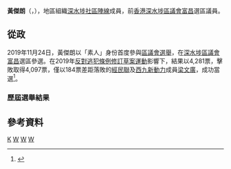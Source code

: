 {{Infobox Officeholder
| name             = 黃傑朗
| native_name      = Ken Wong Kit-long
| native_name_lang = en
| honorific-suffix = 
| image            =
| width = 
| office           = [[深水埗區議會|深水埗區議會]]議員
| term_start       = 2020年1月1日
| term_end         = 2021年7月7日
| predecessor      = [[梁文廣|梁文廣]]
| successor        = (懸空)
| constituency     = [[富昌_(選區)|富昌]]
| sex              = 男
| party            = 
| nationality      = {{CHN-HKG}}<br/>{{THA}}
| date of birth    =  {{birth date and age|1997|6|3}}
| place of birth   = {{HKG-1959}}
| profession       = 
| website = {{Facebook|cswwfront}}
| educate =
| residence = 
}}

'''黃傑朗'''（{{lang-en|Ken Wong Kit-long}}，{{bd|1997年|6月3日}}），地區組織[[深水埗社區陣線|深水埗社區陣線]]成員，前[[香港|香港]][[深水埗區議會|深水埗區議會]][[富昌_(選區)|富昌]]選區議員。

==從政==
2019年11月24日，黃傑朗以「素人」身份首度參與[[2019年香港區議會選舉|區議會選舉]]，在[[深水埗區議會|深水埗區議會]][[富昌_(選區)|富昌]]選區參選。在2019年[[反對逃犯條例修訂草案運動|反對逃犯條例修訂草案運動]]影響下，結果以4,281票，擊敗取得4,097票，僅以184票差距落敗的[[經民聯|經民聯]]及[[西九新動力|西九新動力]]成員[[梁文廣|梁文廣]]，成功當選<ref>{{Cite web |url=https://www.elections.gov.hk/dc2019/chi/results_sham_shui_po.html |title=2019年香港區議會選舉選舉結果(深水埗) |accessdate=2020-11-16 |archive-date=2019-12-24 |archive-url=https://web.archive.org/web/20191224151409/https://www.elections.gov.hk/dc2019/chi/results_sham_shui_po.html |dead-url=no }}</ref>。

===歷屆選舉結果===
{{Election box begin |名稱=[[2019年香港區議會選舉結果#深水埗區|2019年深水埗區議會富昌選區]]}}
{{Election box candidate with party link
  |政黨   = 經民聯
  |政黨2  = {{KWND}}
  |編號   = ①
  |候選人 = [[梁文廣|梁文廣]]
  |票數   = 4,097
  |百分比 = 48.90
  |增減   = -9.36
}}
{{Election box candidate with party link
  |政黨   = 長沙灣西社區陣線
  |編號   = ②
  |候選人 = '''黃傑朗'''
  |票數   = '''4,281'''
  |百分比 = '''51.10'''
  |增減   = 不適用
  |當選   = yes
}}
{{Election box majority
  |票數   = 184
  |百分比 = 2.2
  |增減   = -14.32
}}
{{Election box end}}

== 參考資料 ==
<references />

{{start box}}
{{s-par}}
{{s-before|[[梁文廣|梁文廣]]}}
{{s-title|[[深水埗區議會|深水埗區議會]]<br>{{small|[[富昌_(選區)|富昌]]選區區議員}}|2020年1月1日－2021年7月8日}}
{{s-vac}}
{{end box}}

{{深水埗區議會議員 (2020-2023)}}
[[Category:黃姓|K]]
[[Category:香港脫逃者|W]]
[[Category:香港本土派人士|W]]
[[Category:前香港區議員|W]]